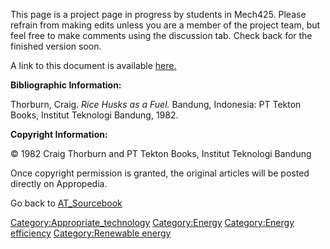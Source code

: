 This page is a project page in progress by students in Mech425. Please refrain from making edits unless you are a member of the project team, but feel free to make comments using the discussion tab. Check back for the finished version soon. 


A link to this document is available [http://www.cd3wd.com/cd3wd_40/JF/425/20-456.pdf here.]


'''Bibliographic Information:''' 

Thorburn, Craig. ''Rice Husks as a Fuel.'' Bandung, Indonesia: PT Tekton Books, Institut Teknologi Bandung, 1982.
 

'''Copyright Information:''' 

© 1982 Craig Thorburn and PT Tekton Books, Institut Teknologi Bandung


Once copyright permission is granted, the original articles will be posted directly on Appropedia. 





Go back to [[AT_Sourcebook]]

[[Category:Appropriate_technology]]
[[Category:Energy]]
[[Category:Energy efficiency]]
[[Category:Renewable energy]]